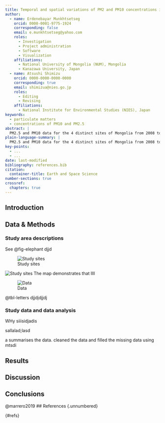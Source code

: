 ```yaml
---
title: Temporal and spatial variations of PM2 and PM10 concentrations in Mongolia
author:
  - name: Erdenebayar Munkhtsetseg 
    orcid: 0000-0001-9775-1924
    corresponding: false
    email: e.munkhtsetseg@yahoo.com
    roles:
      - Investigation
      - Project administration
      - Software
      - Visualization
    affiliations:
      - National University of Mongolia (NUM), Mongolia
      - Kanazawa University, Japan
  - name: Atsushi Shimizu
    orcid: 0000-0000-0000-0000
    corresponding: true
    email: shimizua@nies.go.jp
    roles: 
      - Editing
      - Revising
    affiliations:
      - National Institute for Environmental Studies (NIES), Japan
keywords:
  - particulate matters
  - concentrations of PM10 and PM2.5
abstract: |
  PM2.5 and PM10 data for the 4 distinct sites of Mongolia from 2008 to 2020 is found .... ...
plain-language-summary: |
  PM2.5 and PM10 data for the 4 distinct sites of Mongolia from 2008 to 2020 is found ...
key-points:
  - ...
  - ...
date: last-modified
bibliography: references.bib
citation:
  container-title: Earth and Space Science
number-sections: true
crossref:
  chapters: true
---
```



## Introduction


## Data & Methods {#sec-data-methods}
### Study area descriptions

See @fig-elephant djjd 


![Study sites](../Data/03_figures/sites_of_NIES.png){#fig-elephant}



![Study sites](../Data/03_figures/sites_of_NIES.png){#fig-site}
The map demonstrates that llll


![Data](../Data/03_tables/table_data_NIES.png){#tbl-letters}



@tbl-letters djjdjdjjdj


### Study data and data analysis
WHy siiisidjadis

sallalad;lasd

a summarises the data.
cleaned the data and 
filled the missing data using mtsdi


## Results {#sec-results}


## Discussion {#sec-discussion}

## Conclusions {#sec-conclusions}
@marrero2019
## References {.unnumbered}

 {#refs}


